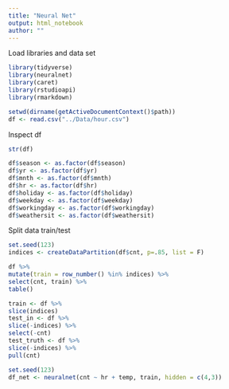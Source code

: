 ```yaml
---
title: "Neural Net"
output: html_notebook
author: ""
---
```


Load libraries and data set

```r
library(tidyverse)
library(neuralnet)
library(caret)
library(rstudioapi)
library(rmarkdown)
```

```r
setwd(dirname(getActiveDocumentContext()$path))
df <- read.csv("../Data/hour.csv")
```


Inspect df

```r
str(df)
```

```r
df$season <- as.factor(df$season)
df$yr <- as.factor(df$yr)
df$mnth <- as.factor(df$mnth)
df$hr <- as.factor(df$hr)
df$holiday <- as.factor(df$holiday)
df$weekday <- as.factor(df$weekday)
df$workingday <- as.factor(df$workingday)
df$weathersit <- as.factor(df$weathersit)
```


Split data train/test

```r
set.seed(123)
indices <- createDataPartition(df$cnt, p=.85, list = F)
```


```r
df %>%
mutate(train = row_number() %in% indices) %>%
select(cnt, train) %>%
table()
```


```r
train <- df %>%
slice(indices)
test_in <- df %>%
slice(-indices) %>%
select(-cnt)
test_truth <- df %>%
slice(-indices) %>%
pull(cnt)
```


```r
set.seed(123)
df_net <- neuralnet(cnt ~ hr + temp, train, hidden = c(4,3))
```

